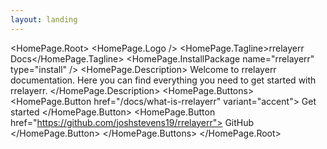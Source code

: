 ```yaml
---
layout: landing
---
```



<HomePage.Root>
  <HomePage.Logo />
  <HomePage.Tagline>rrelayerr Docs</HomePage.Tagline>
  <HomePage.InstallPackage name="rrelayerr" type="install" />
  <HomePage.Description>
    Welcome to rrelayerr documentation. Here you can find everything you need to
    get started with rrelayerr.
  </HomePage.Description>
  <HomePage.Buttons>
    <HomePage.Button href="/docs/what-is-rrelayerr" variant="accent">
      Get started
    </HomePage.Button>
    <HomePage.Button href="https://github.com/joshstevens19/rrelayerr">
      GitHub
    </HomePage.Button>
  </HomePage.Buttons>
</HomePage.Root>
